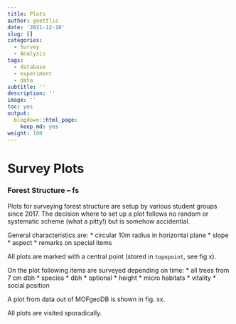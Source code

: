```yaml
---
title: Plots
author: goettlic
date: '2021-12-10'
slug: []
categories:
  - Survey
  - Analysis
tags:
  - database
  - experiment
  - data
subtitle: ''
description: ''
image: ''
toc: yes
output:
  blogdown::html_page:
    keep_md: yes
weight: 100
---
```

# Survey Plots

### Forest Structure -- fs
Plots for surveying forest structure are setup by various student groups since 2017. The decision where to set up a plot follows no random or systematic scheme (what a pitty!) but is somehow accidential.

General characteristics are:
* circular 10m radius in horizontal plane
* slope
* aspect
* remarks on special items

All plots are marked with a central point (stored in `topopoint`, see fig x). 

On the plot following items are surveyed depending on time:
* all trees from 7 cm dbh
* species
* dbh
* optional
  * height
  * micro habitats
  * vitality
  * social position
  
A plot from data out of MOFgeoDB is shown in fig. xx.

All plots are visited sporadically.